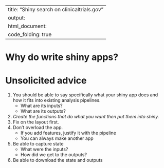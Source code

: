 ---
title: "Shiny search on clinicaltrials.gov"
output:
  html_document:
    code_folding: true
------

# Why do write shiny apps?

# Unsolicited advice

1. You should be able to say specifically what your shiny app does and how it fits into existing analysis pipelines.
    - What are its inputs?
    - What are its outputs?
1. _Create the functions that do what you want then put them into shiny._
1. Fix on the layout first. 
1. Don't overload the app.
    - If you add features, justify it with the pipeline
    - You can always make another app
1. Be able to capture state 
    - What were the inputs? 
    - How did we get to the outputs?
1. Be able to download the state and outputs 